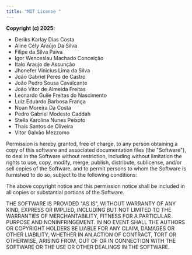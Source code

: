 ```yaml
---
title: "MIT License "
---
```




**Copyright (c) 2025:**

- Deriks Karlay Dias Costa  
- Aline Cély Araújo Da Silva  
- Filipe da Silva Paiva  
- Igor Wenceslau Machado Conceição  
- Italo Araujo de Assunção  
- Jhonefer Vinicius Lima da Silva  
- João Gabriel Peres de Castro  
- João Pedro Sousa Cavalcante  
- João Vitor de Almeida Freitas  
- Leonardo Guile Freitas do Nascimento  
- Luiz Eduardo Barbosa França  
- Noan Moreira Da Costa  
- Pedro Gabriel Modesto Caddah  
- Stella Karolina Nunes Peixoto  
- Thaís Santos de Oliveira  
- Vitor Galvão Mezzomo  

Permission is hereby granted, free of charge, to any person obtaining a copy
of this software and associated documentation files (the "Software"), to deal
in the Software without restriction, including without limitation the rights
to use, copy, modify, merge, publish, distribute, sublicense, and/or sell
copies of the Software, and to permit persons to whom the Software is
furnished to do so, subject to the following conditions:

The above copyright notice and this permission notice shall be included in all
copies or substantial portions of the Software.

THE SOFTWARE IS PROVIDED "AS IS", WITHOUT WARRANTY OF ANY KIND, EXPRESS OR
IMPLIED, INCLUDING BUT NOT LIMITED TO THE WARRANTIES OF MERCHANTABILITY,
FITNESS FOR A PARTICULAR PURPOSE AND NONINFRINGEMENT. IN NO EVENT SHALL THE
AUTHORS OR COPYRIGHT HOLDERS BE LIABLE FOR ANY CLAIM, DAMAGES OR OTHER
LIABILITY, WHETHER IN AN ACTION OF CONTRACT, TORT OR OTHERWISE, ARISING FROM,
OUT OF OR IN CONNECTION WITH THE SOFTWARE OR THE USE OR OTHER DEALINGS IN THE
SOFTWARE.
